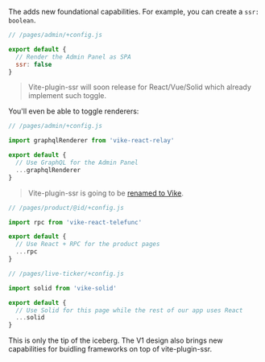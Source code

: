 
The <Link text="V1 design" href="/migration/v1-design" /> adds new foundational capabilities. For example, you can create a <Link text="new config" href="/meta" /> `ssr: boolean`.

```js
// /pages/admin/+config.js

export default {
  // Render the Admin Panel as SPA
  ssr: false
}
```

> Vite-plugin-ssr will soon release <Link text="built-in renderers" href="/renderers" /> for React/Vue/Solid which already implement such toggle.

You'll even be able to toggle renderers:

```js
// /pages/admin/+config.js

import graphqlRenderer from 'vike-react-relay'

export default {
  // Use GraphQL for the Admin Panel
  ...graphqlRenderer
}
```

> Vite-plugin-ssr is going to be [renamed to Vike](https://github.com/brillout/vite-plugin-ssr/issues/736).

```js
// /pages/product/@id/+config.js

import rpc from 'vike-react-telefunc'

export default {
  // Use React + RPC for the product pages
  ...rpc
}
```

```js
// /pages/live-ticker/+config.js

import solid from 'vike-solid'

export default {
  // Use Solid for this page while the rest of our app uses React
  ...solid
}
```

This is only the tip of the iceberg. The V1 design also brings new capabilities for buidling frameworks on top of vite-plugin-ssr.
